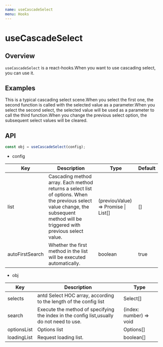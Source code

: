 ```yaml
---
name: useCascadeSelect
menu: Hooks
---
```




# useCascadeSelect


## Overview

`useCascadeSelect` is a react-hooks.When you want to use cascading select, you can use it.


## Examples

This is a typical cascading select scene.When you select the first one, the second function is called with the selected value as a parameter.When you select the second select, the selected value will be used as a parameter to call the third function.When you change the previous select option, the subsequent select values ​​will be cleared.

<Example name="sunflower-antd-cascade-select/Example1" />


## API

```jsx
const obj = useCascadeSelect(config);
```

- config

<table>
  <thead>
    <tr>
      <th>Key</th>
      <th>Description</th>
      <th>Type</th>
      <th>Default</th>
    </tr>
  </thead>
  <tbody>
    <tr>
      <td>list</td>
      <td>Cascading method array. Each method returns a select list of options. When the previous select value change, the subsequent method will be triggered with previous select value.</td>
      <td>(previouValue) => Promise | List[]</td>
      <td>[]</td>
    </tr>
    <tr>
      <td>autoFirstSearch</td>
      <td>Whether the first method in the list will be executed automatically.</td>
      <td>boolean</td>
      <td>true</td>
    </tr>
  </tbody>
</table>

- obj

<table>
  <thead>
    <tr>
      <th>Key</th>
      <th>Description</th>
      <th>Type</th>
    </tr>
  </thead>
  <tbody>
    <tr>
      <td>selects</td>
      <td>antd Select HOC array, according to the length of the config list</td>
      <td>Select[]</td>
    </tr>
    <tr>
      <td>search</td>
      <td>Execute the method of specifying the index in the config list,usually do not need to use.</td>
      <td>(index: number) => void</td>
    </tr>
    <tr>
      <td>optionsList</td>
      <td>Options list</td>
      <td>Options[]</td>
    </tr>
    <tr>
      <td>loadingList</td>
      <td>Request loading list.</td>
      <td>boolean[]</td>
    </tr>
  </tbody>
</table>

